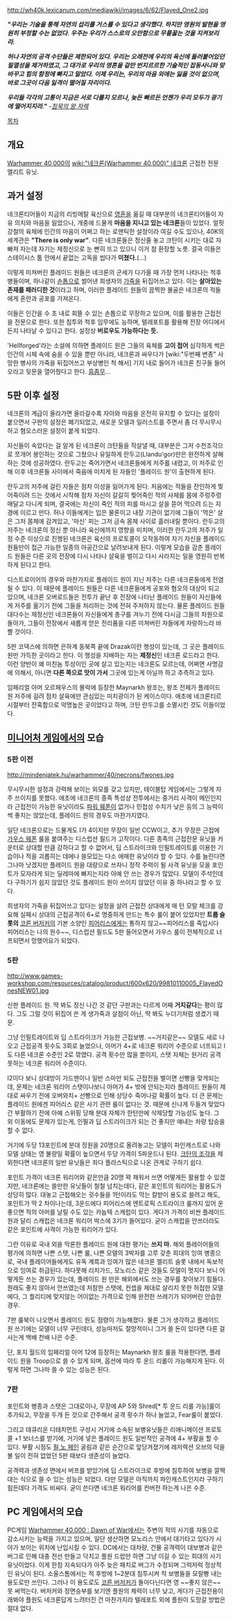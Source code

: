 {{{+1 '''Flayed One'''}}}

http://wh40k.lexicanum.com/mediawiki/images/6/62/Flayed_One2.jpg

'' ''' "우리는 기술을 통해 자연의 섭리를 거스를 수 있다고 생각했다. 하지만 영원의 발현을 영원히 부정할 수는 없었다. 우주는 우리가 스스로의 오만함으로 무릎꿇는 것을 지켜보리라. ''' ''

'' '''허나 자연의 공격 수단들은 제한되어 있다. 우리는 오래전에 우리의 육신에 들러붙어있던 필멸성을 제거하였고, 그 대가로 우리의 영혼을 겉만 번지르르한 기술적인 잡동사니와 맞바꾸고 힘의 함정에 빠지고 말았다. 이제 우리는, 우리의 마음 외에는 잃을 것이 없으며, 바로 그곳이 다음 일격이 떨어질 자리이다. ''' ''

'' '''우리들 각각의 고통이 지금은 서로 다를지 모르나, 늦든 빠르든 언젠가 우리 모두가 광기에 떨어지지라." ''' ''
''-[[침묵의 왕 자렉]]''

[[목차]]

== 개요 ==
[[Warhammer 40,000]]의 [[wiki:"네크론(Warhammer 40,000)" 네크론]] 근접전 전문 엘리트 유닛.

== 과거 설정 ==
네크론티어들이 지금의 리빙메탈 육신으로 [[영혼]]을 옮길 때 대부분의 네크론티어들이 자유 의지와 마음을 잃었으나, 개중에 드물게 '''마음을 지니고 있는 네크론'''들이 있었다. 얼핏 강철의 육체에 인간의 마음이 어쩌고 하는 로맨틱한 설정이라 여길 수도 있으나, 40K의 세계관은 '''"There is only war"'''. 다른 네크론들은 정신줄 놓고 크탄이 시키는 대로 자빠져 자는데 자기는 제정신으로 눈 빤히 뜨고 있으니 이거 참 환장할 노릇. 결국 이들은 스테이시스 툼 안에서 끝없는 고독을 씹다가 '''미쳤다.'''(...)

이렇게 미쳐버린 플레이드 원들은 네크론의 군세가 다가올 때 가장 먼저 나타나는 척후병들이며, 하나같이 [[손톱]]으로 썰어낸 희생자의 [[가죽]]을 뒤집어쓰고 있다. 이는 '''살아있는 존재를 패러디한 것'''이라고 하며, 이러한 플레이드 원들의 끔찍한 몰골은 네크론의 적들에게 혼란과 공포를 가져온다.

이들은 인간을 수 초 내로 회뜰 수 있는 손톱으로 무장하고 있으며, 이를 활용한 근접전을 전문으로 한다. 또한 침투와 척후 임무에도 능하며, 텔레포트를 활용해 전장 어디에서든지 나타날 수 있다고 한다. 설정상 '''버로우도 가능하다는 듯.'''

'Hellforged'라는 소설에 의하면 플레이드 원은 그들의 육체를 '''고이 접어''' 심각하게 썩은 인간의 시체 속에 숨을 수 있을 뿐만 아니라, 네크론과 싸우다가 [wiki:"두번째 변종" 사망한 병사의 가죽을 뒤집어쓰고 부상병인 척 해서] 기지 내로 들어가 네크론 친구들 들어오라고 뒷문을 열어줬다고 한다. [[흠좀무]]...

== 5판 이후 설정 ==
네크론의 계급이 올라가면 올라갈수록 자아와 마음을 온전히 유지할 수 있다는 설정이 붙으면서 구판의 설정은 폐기되었고, 새로운 모델과 일러스트를 주면서 좀 더 무시무시하고 혐오스러운 설정이 붙게 되었다.

자신들이 속았다는 걸 알게 된 네크론이 크탄들을 작살낼 때, 대부분은 그저 수천조각으로 쪼개어 봉인하는 것으로 그쳤으나 유일하게 란두고(Llandu'gor)만은 완전하게 살해하는 것에 성공하였다. 란두고는 죽어가면서 네크론들에게 저주를 내렸고, 이 저주로 인해 이후 네크론들 사이에서 죽음에 미치게 된 자들인 '플레이드 원'이 출현하게 된다.

란두고의 저주에 걸린 자들은 점차 이성을 잃어가게 된다. 처음에는 적들을 잔인하게 찢어죽이려 드는 것에서 시작해 점차 자신이 갈갈히 찢어죽인 적의 사체를 몸에 주렁주렁 매달고 다니게 되며, 결국에는 자신이 죽인 적의 피를 마시고 살을 뜯어 먹으려 드는 지경에 이르고 만다. 허나 이들에게는 입은 물론이고 내장 기관이 없기에 그들이 '먹은' 살은 그저 몸체에 감겨있고, '마신' 피는 그저 금속 몸체 사이로 흘러내릴 뿐이다. 란두고의 저주는 네크론의 정신 뿐 아니라 육신에까지 영향을 미치며, 이러한 란두고의 저주가 일정 수준 이상으로 진행된 네크론은 육신의 프로토콜이 오작동하여 자기 자신을 플레이드 원들만이 접근 가능한 일종의 아공간으로 날려보내게 된다. 이렇게 모습을 감춘 플레이드 원들은 다른 곳의 전장에 다시 나타나 살육을 벌이고 다시 사라지는 일을 영원히 반복하게 된다고 한다.

디스트로이어의 경우와 마찬가지로 플레이드 원이 지닌 저주는 다른 네크론들에게 전염될 수 있다. 이 때문에 플레이드 원들은 다른 네크론들에게 공포와 혐오의 대상이 되고 있으며, 네크론 오버로드들은 전투가 끝난 후 전장에 나타난 플레이드 원들이 자신들에게 저주를 옮기기 전에 그들을 처리하는 것에 전혀 주저하지 않는다. 물론 플레이드 원들 대다수는 제정신인 네크론들이 자신들에게 총구를 겨누기 전에 다시금 그들의 차원으로 돌아가, 그들이 전장에서 새롭게 얻은 전리품을 다른 미쳐버린 자들에게 자랑하느라 바쁠 것이다.

5판 코덱스에 의하면 은하계 동북쪽 끝에 Drazak이란 행성이 있는데, 그 곳은 플레이드 원만 가득한 곳이라고 한다. 이 행성을 지배하는 자는 '''제정신'''인 네크론 로드라고 한다. 이런 양반이 왜 미친놈 투성이인 곳에 살고 있는지는 네크론도 모르는데, 어쩌면 사명감에 의해서, 아니면 '''다른 쪽으로 맛이 가서''' 그곳에 있는게 아닐까 하고 추측하고 있다.

임페리얼 아머 오르페우스의 몰락에 등장한 Maynarkh 왕조는, 왕조 전체가 플레이드 원 저주에 걸려 점차 살육에만 관심있는 미치광이가 된 케이스이다. 애초에 네크론티르 시절부터 잔혹함으로 악명높은 곳이었다고 하며, 크탄 란두고를 소멸시킨 것도 이들이었다.

== [[미니어처 게임]]에서의 모습 ==
=== 5판 이전 ===
http://mindenjatek.hu/warhammer/40/necrons/fwones.jpg

무시무시한 설정과 강력해 보이는 외모를 갖고 있지만, 테이블탑 게임에서는 그렇게 자주 쓰이지를 못했다. 애초에 네크론의 종족 특성상 전투에서는 중거리 사격이 메인인지라 근접전이 가능한 유닛이라도 [[파워 웨폰]]이 없거나 민첩성 수치가 낮은 등의 그 능력이 썩 좋지는 않았는데, 플레이드 원의 경우도 마찬가지였다.

일단 네크론으로는 드물게도 I가 4이지만 무장이 일반 CCW이고, 추가 무장은 근접에 [[가우스 웨폰]] 룰을 붙여주는 디스럽션 필드가 고작이다. 다른 종족의 근접전문 유닛을 카운터로 상대할 만큼 강하다고 할 수 없어서, 딥 스트라이크와 인필트레이트를 이용한 기습이나 적을 괴롭히는 데에나 쓸모있는 다소 애매한 유닛이라 할 수 있다. 수를 늘린다면 그나마 낫겠지만 플레이드 원을 대량으로 쓰자니 정작 주력이 될 사격 유닛을 모을 포인트가 모자라게 되는 딜레마에 빠지는지라 아예 안 쓰는 경우가 많았다. 모델이 주석인데다 구하기가 쉽지 않았던 것도 플레이드 원이 쓰이지 않았던 이유 중 하나라고 할 수 있다.

희생자의 가죽을 뒤집어쓰고 있다는 설정을 살려 근접전 상대에게 매 턴 모랄 체크를 강요해 실패시 상대의 근접공격이 6+로 명중하게 만드는 특수 룰이 붙어 있었지만 '''트룹 슬롯의''' [[코른 버저커]]의 기본 소양인 [[피어리스]]에게는 통하지 않고~~피어리스를 죽입시다 피어리스는 나의 원수~~, 디스럽션 필드도 5판 들어오면서 가우스 룰이 전체적으로 너프되면서 망했어요가 되었다.

=== 5판 ===
http://www.games-workshop.com/resources/catalog/product/600x620/99810110005_FlayedOnesNEW01.jpg

신판 플레이드 원. 딱 봐도 정신 나간 것 같던 구판과는 다르게 어째 '''거지같다'''는 평이 많다. 그도 그럴 것이 뒤집어 쓴 게 생가죽과 살점이 아닌, 딱 봐도 누더기처럼 생겼기 때문. 

그냥 인필트레이트와 딥 스트라이크가 가능한 근접보병. ~~거지같은~~ 모델도 새로 나오고 근접공격 횟수도 3회로 늘었으나, 아머가 4+로 네크론 워리어 수준으로 너프되고 I도 다른 네크론 수준인 2로 깎였다.  공격 횟수만 많을 뿐이지, 스탯 자체는 원거리 공격 못하는 네크론 워리어 수준이다. 

I2이다 보니 상대방이 가드맨이나 일반 스마만 되도 근접전을 벌이면 선빵을 맞게되는데, 문제는 네크론 워리어 스탯이나보니 아머가 4+ 밖에 안되는지라 플레이드 원들이 제대로 싸우기 전에 오버와치+ 선빵으로 인해 상당수 죽어나갈 확률이 높다. 더 큰 문제는 플레이드 원에겐 피어리스 같은 사기 관련 룰이 없다는 것. 때문에 신나게 두들겨 맞았다간 부활하기 전에 아예 스위핑 당해 분대 자체가 한턴만에 삭제당할 가능성도 높다. 그 외 이동에도 문제가 있는게, 인필과 딥 스트라이크가 되는 건 좋지만 얘내는 차량 탑승을 할 수 없다.  

거기에 두당 13포인트에 분대 정원을 20명으로 올려놓고는 모델이 파인캐스트로 나와 모델 상태는 영 불량일 확률이 높으면서 두당 가격이 5파운드나 된다. [[크탄의 조각]]을 제외한다면 네크론의 일반 유닛들은 죄다 플라스틱으로 나온 관계로 구하기 쉽다.

포인트 가격이 네크론 워리어와 같은만큼 20명 꽉 채워서 쓰면 어떻게든 활용할 수 있겠지만, 네크론에는 쓸만한 유닛들이 철철 넘치는데다, 같은 포인트의 워리어는 활용도가 상당히 많다. 대놓고 근접해오는 굇수들을 1턴이라도 막는 칼받이 용도로 쓸려고 해도, 포인트가 딱 2 차이나는데, 3운드에다 피어리스에 엔트로픽 스트라이크 룰까지 있어 운 좋으면 적의 아머를 날릴 수도 있는 카놉텍 스캐럽이 있다. 게다가 가격이 비싼 플레이드 원과 달리 스캐럽은 네크론 워리어 박스에 3기가 들어있다. 굳이 스캐럽을 안쓰더라도 같은 포인트에 사격이 가능한 워리어가 있다. 

그런 이유로 국내 외을 막론한 플레이드 원에 대한 평가는 '''쓰지 마.''' 해외 플레이어들의 평가에 의하면 나쁜 스탯, 나쁜 룰, 나쁜 모델의 3박자를 고루 갖춘 희대의 잉여 병종으로, 국내 플레이어들에게도 유독 계륵과 잉여가 많은 네크론 엘리트 슬롯 내에서 독보적으로 잉여로 취급된다. 하다못해 리치가드, 모노리스 같은 것들도 모델이 멋지다 보니 어떻게든 쓰는 경우가 있는데, 플레이드 원 만은 해외에서도 쓰는 경우를 찾아보기 힘들다. 원래도 좋지 않아서 안쓰였는데 처참한 스탯에, 컨셉을 제대로 살리지 못한 허접한 모델에다, 그 퀄리티에 맞지않는 어이없는 가격으로 인해 완전한 쓰레기가 되어버린 안습한 경우.

7판 룰북이 나오면서 플레이드 원도 점령이 가능해졌다. 물론 그거 생각하고 플레이드 원 쓰기에는 모델이 너무 구린데다, 성능마저도 절망적이니 그거 쓸 돈이 있다면 다른 걸 사는게 백배 천배 나은 수준. 

단, 포지 월드의 임페리얼 아머 12에 등장하는 Maynarkh 왕조 룰을 적용한다면, 플레이드 원을 Troop으로 쓸 수 있게 되며, 옵션에 따라 투 운드 리롤이 가능해지게 된다. 이렇게 하면 그나마 쓸 수 있는 성능은 된다.

=== 7판 ===
포인트와 병종과 스탯은 그대로이나, 무장에 AP 5와 Shred[* 투 운드 리롤 가능]룰이 추가되고, 무장을 두개 든 것으로 간주해서 공격 횟수가 하나 늘었고, Fear룰이 붙었다.

그리고 데큐리온 디태치먼트 구성시 거기에 소속된 보병유닛들은 리애니메이션 프로토콜 +1 보너스를 받기에, 거기에 넣은 플레이드 원도 일반적인 공격에 4+ 부활을 할 수 있다. 부활 시점도 [[필 노 페인]] 굴림과 같은 순간으로 앞당겨졌기에 레저렉션 오브의 덕을 볼 일이 전혀 없었던 5판 때보다 생존성이 늘었다.

공격력과 생존성 면에서 버프를 받았기에 딥 스트라이크로 후방에 침투하여 보병을 깔짝대는 식으로 쓸 수 있는 성능은 되었다. 다만 모델은 아직까지 파인캐스트인지라 구하기 힘든데다 가격도 비싸다. 굳이 쓴다면 네크론 워리어를 컨버전 하는게 나은 수준. 

== PC 게임에서의 모습 ==
PC게임 [[Warhammer 40,000 : Dawn of War]]에서는 주변의 적의 사기를 자동으로 감소시키는 능력을 가지고 있으며, 일단 생산하면 모노리스 안에서 대기타고 있다가 시야가 보이는 위치에 난입시킬 수 있다. DC에서는 대차량, 건물 공격력이 대보병과 같은 버그로 인해 대충 전선 만들고 닥치고 플원 드랍만 하면 그냥 이길 수 있는 희대의 사기유닛이었다. 이게 한참 지속되다가 아주 늦은 패치로 버그가 수정되며 그럭저럭 정상적인 유닛이 된다. 소울스톰에서는 적 후방에 1~2분대 침투시켜 적 보병들을 모랄빵 내는 용도로만 쓰인다. 그러나 이 용도로도 [[코른 버저커]]가 돌아다닌다면 영 ~~좋지 않은~~ 못 써먹는다. 버저커와 정면승부를 보기엔 플원의 체력이 너무 낮고, 게다가 근접전용이래봐야 플원도 네크론답게 느려터진 건 마찬가지라 텔레포트 외에 플원이 도망갈 방법은 절대 없다. 
